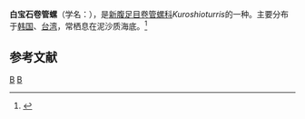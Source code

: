 {{Speciesbox
| taxon = Kuroshioturris albogemmata
| binomial_authority = Kuroda et Oyama in Kuroda, Habe et Oyama, 1971
}}
'''白宝石卷管螺'''（学名：''{{lang|la|Kuroshioturris albogemmata}}''），是[[新腹足目|新腹足目]][[卷管螺科|卷管螺科]]''Kuroshioturris''的一种。主要分布于[[韩国|韩国]]、[[台湾|台湾]]，常栖息在泥沙质海底。<ref>{{cite web|url=http://shell.sinica.edu.tw/chinese/shellbase_detail.php?science_no=3356|title=国际贝库：白宝石卷管螺|publisher=台湾贝类资料库|accessdate=2009-08-11|archive-date=2016-10-24|archive-url=https://web.archive.org/web/20161024152904/http://shell.sinica.edu.tw/chinese/shellbase_detail.php?science_no=3356|dead-url=no}}</ref>

== 参考文献 ==
{{reflist}}
{{Taxonbar|from=Q1056016}}

[[Category:捲管螺科|B]]
[[Category:_1971年描述的动物|B]]